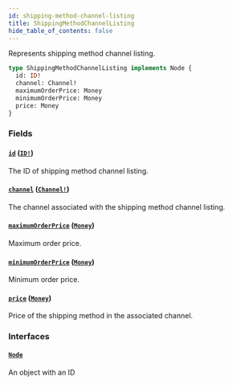 ```yaml
---
id: shipping-method-channel-listing
title: ShippingMethodChannelListing
hide_table_of_contents: false
---
```


Represents shipping method channel listing.

```graphql
type ShippingMethodChannelListing implements Node {
  id: ID!
  channel: Channel!
  maximumOrderPrice: Money
  minimumOrderPrice: Money
  price: Money
}
```

### Fields

#### [`id`](#) ([`ID!`](../../../developer/api-reference/scalars/id))

The ID of shipping method channel listing.

#### [`channel`](#) ([`Channel!`](../../../developer/api-reference/objects/channel))

The channel associated with the shipping method channel listing.

#### [`maximumOrderPrice`](#) ([`Money`](../../../developer/api-reference/objects/money))

Maximum order price.

#### [`minimumOrderPrice`](#) ([`Money`](../../../developer/api-reference/objects/money))

Minimum order price.

#### [`price`](#) ([`Money`](../../../developer/api-reference/objects/money))

Price of the shipping method in the associated channel.

### Interfaces

#### [`Node`](../../../developer/api-reference/interfaces/node)

An object with an ID
